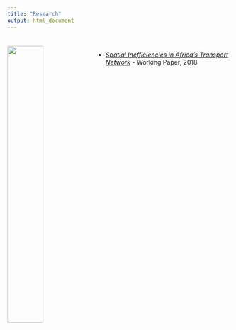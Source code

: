 ```yaml
---
title: "Research"
output: html_document
---
```


<link rel="stylesheet" href="styles.css" type="text/css">
<img src="images/cae_network.png" style="width:40%; margin-right: 20px; margin-top: 20px" align="left">

<br>

* [*Spatial Inefficiencies in Africa's Transport Network*](files/Spatial_Inefficiencies.pdf) - Working Paper, 2018